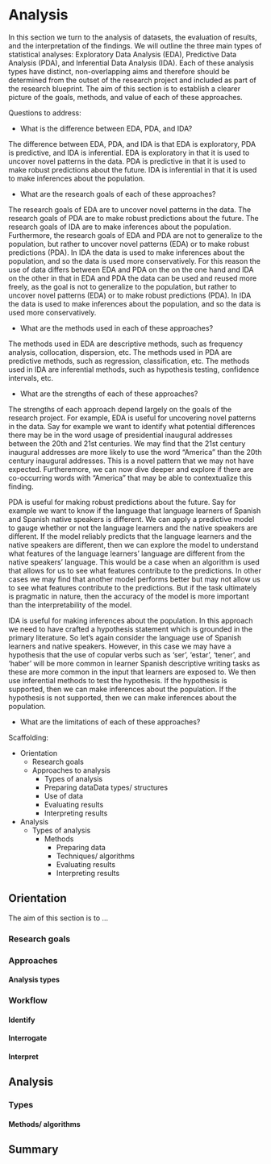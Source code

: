 # Analysis {#part-analysis}

In this section we turn to the analysis of datasets, the evaluation of results, and the interpretation of the findings. We will outline the three main types of statistical analyses: Exploratory Data Analysis (EDA), Predictive Data Analysis (PDA), and Inferential Data Analysis (IDA). Each of these analysis types have distinct, non-overlapping aims and therefore should be determined from the outset of the research project and included as part of the research blueprint. The aim of this section is to establish a clearer picture of the goals, methods, and value of each of these approaches.


Questions to address:

- What is the difference between EDA, PDA, and IDA? 

The difference between EDA, PDA, and IDA is that EDA is exploratory, PDA is predictive, and IDA is inferential. EDA is exploratory in that it is used to uncover novel patterns in the data. PDA is predictive in that it is used to make robust predictions about the future. IDA is inferential in that it is used to make inferences about the population.

- What are the research goals of each of these approaches?

The research goals of EDA are to uncover novel patterns in the data. The research goals of PDA are to make robust predictions about the future. The research goals of IDA are to make inferences about the population. Furthermore, the research goals of EDA and PDA are not to generalize to the population, but rather to uncover novel patterns (EDA) or to make robust predictions (PDA). In IDA the data is used to make inferences about the population, and so the data is used more conservatively. For this reason the use of data differs between EDA and PDA on the on the one hand and IDA on the other in that in EDA and PDA the data can be used and reused more freely, as the goal is not to generalize to the population, but rather to uncover novel patterns (EDA) or to make robust predictions (PDA). In IDA the data is used to make inferences about the population, and so the data is used more conservatively.

- What are the methods used in each of these approaches?

The methods used in EDA are descriptive methods, such as frequency analysis, collocation, dispersion, etc. The methods used in PDA are predictive methods, such as regression, classification, etc. The methods used in IDA are inferential methods, such as hypothesis testing, confidence intervals, etc.

- What are the strengths of each of these approaches?

The strengths of each approach depend largely on the goals of the research project. For example, EDA is useful for uncovering novel patterns in the data. Say for example we want to identify what potential differences there may be in the word usage of presidential inaugural addresses between the 20th and 21st centuries. We may find that the 21st century inaugural addresses are more likely to use the word "America" than the 20th century inaugural addresses. This is a novel pattern that we may not have expected. Furtheremore, we can now dive deeper and explore if there are co-occurring words with "America" that may be able to contextualize this finding. 

PDA is useful for making robust predictions about the future. Say for example we want to know if the language that language learners of Spanish and Spanish native speakers is different. We can apply a predictive model to gauge whether or not the language learners and the native speakers are different. If the model reliably predicts that the language learners and the native speakers are different, then we can explore the model to understand what features of the language learners' language are different from the native speakers' language. This would be a case when an algorithm is used that allows for us to see what features contribute to the predictions. In other cases we may find that another model performs better but may not allow us to see what features contribute to the predictions. But if the task ultimately is pragmatic in nature, then the accuracy of the model is more important than the interpretability of the model.


 IDA is useful for making inferences about the population. In this approach we need to have crafted a hypothesis statement which is grounded in the primary literature. So let's again consider the language use of Spanish learners and native speakers. However, in this case we may have a hypothesis that the use of copular verbs such as 'ser', 'estar', 'tener', and 'haber' will be more common in learner Spanish descriptive writing tasks as these are more common in the input that learners are exposed to. We then use inferential methods to test the hypothesis. If the hypothesis is supported, then we can make inferences about the population. If the hypothesis is not supported, then we can make inferences about the population.

- What are the limitations of each of these approaches?

Scaffolding:

- Orientation
  - Research goals
  - Approaches to analysis
    - Types of analysis
    - Preparing dataData types/ structures
    - Use of data
    - Evaluating results
    - Interpreting results
- Analysis
  - Types of analysis
    - Methods
      - Preparing data
      - Techniques/ algorithms
      - Evaluating results
      - Interpreting results


## Orientation 

The aim of this section is to ...

### Research goals 

### Approaches 

#### Analysis types 

### Workflow 

#### Identify 

#### Interrogate 

#### Interpret 

## Analysis 

### Types 

#### Methods/ algorithms

## Summary 









<!-- Consider: adding more to do with the algorithms and the face that there is much more to continue to learn than can be covered in this introduction. -->

<!-- Points for linking chapters:
- Moving the EDA section to the beginning of the chapter as many of the exploratory methods, specifically **the descriptive methods** (frequency analyis, collocation, dispersion, etc.) are used in the predictive and inferential methods. 
- It is the case that the second part of th EDA chapter will deal with **machine learning methods**; the unsupervised variety. This would be a good intro potentially to the PDA chapter as we pick up with supervised machine learning methods.
- The **usage of data** differenly between EDA and PDA on the on the one hand and IDA on the other. In EDA and PDA the data can be used and reused more freely, as the goal is not to generalize to the population, but rather to uncover novel patterns (EDA) or to make robust predictions (PDA). In IDA the data is used to make inferences about the population, and so the data is used more conservatively.
-->
